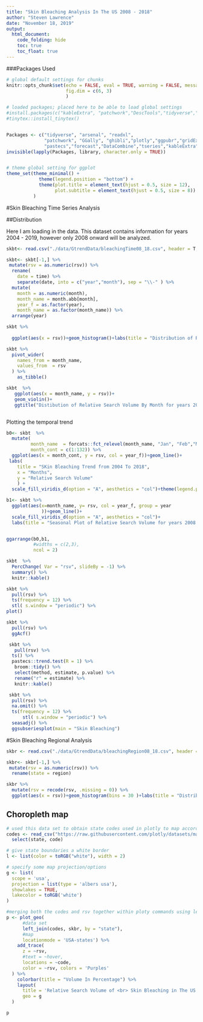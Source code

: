 ```yaml
---
title: "Skin Bleaching Analysis In The US 2008 - 2018"
author: "Steven Lawrence"
date: "November 18, 2019"
output: 
  html_document:
    code_folding: hide
    toc: true
    toc_float: true
---
```

###Packages Used

```r

# global default settings for chunks
knitr::opts_chunk$set(echo = FALSE, eval = TRUE, warning = FALSE, message = FALSE,
                      fig.dim = c(6, 3)
                      )

# loaded packages; placed here to be able to load global settings
#install.packages(c("kableExtra", "patchwork","DescTools","tidyverse","tseries","DataCombine","forecast","plotly","ggpubr","gridExtra","pastecs"))
#tinytex::install_tinytex()


Packages <- c("tidyverse", "arsenal", "readxl", 
              "patchwork", "GGally", "ghibli","plotly","ggpubr","gridExtra",
              "pastecs","forecast","DataCombine","tseries","kableExtra","viridis")
invisible(lapply(Packages, library, character.only = TRUE))


# theme global setting for ggplot
theme_set(theme_minimal() + 
            theme(legend.position = "bottom") +
            theme(plot.title = element_text(hjust = 0.5, size = 12),
                  plot.subtitle = element_text(hjust = 0.5, size = 8))
          )
```
#Skin Bleaching Time Series Analysis

##Distribution

Here I am loading in the data.  This dataset contains information for years 2004 - 2019, however only 2008 onward will be analyzed.

```r

skbt<- read.csv("./data/GtrendData/bleachingTime08_18.csv", header = T, sep = ",",stringsAsFactors = F, col.names = c("time","rsv"))

skbt<- skbt[-1,] %>% 
 mutate(rsv = as.numeric(rsv)) %>% 
  rename(
    date = time) %>% 
    separate(date, into = c("year","month"), sep = "\\-" ) %>% 
  mutate(
    month = as.numeric(month),
    month_name = month.abb[month],
    year_f = as.factor(year),
    month_name = as.factor(month_name)) %>%
  arrange(year)

```

```r

skbt %>%
  
  ggplot(aes(x = rsv))+geom_histogram()+labs(title = "Distribution of Relative Search Volume between 2008 - 2018")


```

```r

skbt %>% 
  pivot_wider(
    names_from = month_name,
    values_from  = rsv
  ) %>%
    as_tibble() 
```

```r
 
skbt  %>% 
   ggplot(aes(x = month_name, y = rsv))+
   geom_violin()+
   ggtitle("Distibution of Relative Search Volume By Month for years 2008 - 2018")



```

Plotting the temporal trend

```r



b0<- skbt  %>%
  mutate(
         month_name  = forcats::fct_relevel(month_name, "Jan", "Feb","Mar","Apr","May","Jun","Jul","Aug","Sep","Oct","Nov","Dec"),
         month_cont = c(1:132)) %>% 
  ggplot(aes(x = month_cont, y = rsv, col = year_f))+geom_line()+
 labs(
    title = "SKin Bleaching Trend from 2004 To 2018", 
    x = "Months", 
    y = "Relative Search Volume"
    ) +
  scale_fill_viridis_d(option = "A", aesthetics = "col")+theme(legend.position = "bottom")

b1<- skbt %>% 
  ggplot(aes(x=month_name, y= rsv, col = year_f, group = year
             ))+geom_line()+
  scale_fill_viridis_d(option = "A", aesthetics = "col")+
  labs(title = "Seasonal Plot of Relative Search Volume for years 2008 - 2018")+theme(legend.position = "bottom")


ggarrange(b0,b1, 
          #widths = c(2,3), 
          ncol = 2)

```




```r
skbt  %>% 
  PercChange( Var = "rsv", slideBy = -1) %>% 
  summary() %>% 
  knitr::kable()


```

```r
skbt %>% 
  pull(rsv) %>% 
  ts(frequency = 12) %>% 
  stl( s.window = "periodic") %>% 
plot()


```



```r
skbt %>%
  pull(rsv) %>% 
  ggAcf()

 skbt %>%
   pull(rsv) %>% 
  ts() %>%  
  pastecs::trend.test(R = 1) %>% 
   broom::tidy() %>% 
   select(method, estimate, p.value) %>% 
   rename("r" = estimate) %>% 
   knitr::kable()


```



```r
 skbt %>% 
  pull(rsv) %>% 
  na.omit() %>% 
  ts(frequency = 12) %>% 
      stl( s.window = "periodic") %>% 
  seasadj() %>% 
  ggsubseriesplot(main = "Skin Bleaching")

```

#Skin Bleaching Regional Analysis


```r
skbr <- read.csv("./data/GtrendData/bleachingRegion08_18.csv", header = T, sep = ",",stringsAsFactors = F, col.names = c("region","rsv"))

skbr<- skbr[-1,] %>% 
 mutate(rsv = as.numeric(rsv)) %>% 
  rename(state = region)


```

```r
skbr %>% 
  mutate(rsv = recode(rsv, .missing = 0)) %>% 
  ggplot(aes(x = rsv))+geom_histogram(bins = 30 )+labs(title = "Distribution of Regional Relative Search Intersts for year 2008 - 2018")
```

## Choropleth map

```r

# used this data set to obtain state codes used in plotly to map according to state
codes <- read_csv("https://raw.githubusercontent.com/plotly/datasets/master/2011_us_ag_exports.csv") %>% 
  select(state, code)

# give state boundaries a white border
l <- list(color = toRGB("white"), width = 2)

# specify some map projection/options
g <- list(
  scope = 'usa',
  projection = list(type = 'albers usa'),
  showlakes = TRUE,
  lakecolor = toRGB('white')
)

#merging both the codes and rsv together within ploty commands using left_join.
p <- plot_geo(
      #data set
      left_join(codes, skbr, by = "state"), 
      #map
      locationmode = 'USA-states') %>%
    add_trace(
      z = ~rsv, 
      #text = ~hover, 
      locations = ~code,
      color = ~rsv, colors = 'Purples'
  ) %>%
    colorbar(title = "Volume In Percentage") %>%
    layout(
      title = 'Relative Search Volume of <br> Skin Bleaching in The US 2008 - 2018',
      geo = g
  )

p

```

